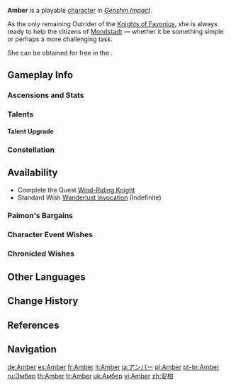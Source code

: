 {{CharacterTabs}}
{{About|the playable character|other uses|Amber (Disambiguation)}}
{{Character Infobox
|image            = <gallery>
Amber Card.png|Card
Character Amber Full Wish.png|Wish
Character Amber Game.png|In-Game
</gallery>
|type             = Playable 

<!--Playable Character Information-->
|quality          = 4
|weapon           = Bow
|element          = Pyro
|name             = Amber

<!--Character Information-->
|realname         = <!-- Unrevealed -->
|birthday         = August 10th
|constellation    = Lepus
|region           = Mondstadt
|affiliation      = Knights of Favonius
|dish             = Outrider's Champion Steak!
|namecard         = Amber: Bunny
|obtainType       = Standard Wish
|obtain           = 
* Complete [[Wind-Riding Knight]]
* [[Wanderlust Invocation]] (Wish)
* [[Paimon's Bargains]]
|releaseDate      = 2020-09-28
|title            = Gliding Champion <!--Titles-->
|title2           = Outrider
|voiceEN          = [[imdb:nm5726463|Kelly Baskin]]<ref name="Amber EN/JP">Twitter: [https://twitter.com/GenshinImpact/status/1322357627041554437 EN & JP VA Announcement] ([https://web.archive.org/web/20221017201900/https://twitter.com/GenshinImpact/status/1322357627041554437 Archived])</ref> <!--Voice Actors-->
|voiceCN          = [https://mzh.moegirl.org.cn/zh-hans/%E8%94%A1%E4%B9%A6%E7%91%BE Cai Shujin ({{zh|蔡书瑾}})]<ref>Patch Notes: [[Version/1.4#Adjustments .26 Optimizations|Version 1.4]]</ref>
|voiceJP          = {{w|Manaka Iwami|Iwami Manaka ({{ja|石見舞菜香}})}}<ref name="Amber EN/JP" />
|voiceKR          = {{w|ko:김연우 (성우)|Kim Yeon-woo ({{ko|김연우}})}}<ref>Twitter: [https://twitter.com/genshinimpactkr/status/1322361920372895744 KR VA Announcement] ([https://web.archive.org/web/20221008083109/https://twitter.com/genshinimpactkr/status/1322361920372895744 Archived])</ref>
|relative         = Amber's Grandfather <!--Family-->
}}
'''Amber''' is a playable {{Pyro}} [[character]] in ''[[Genshin Impact]]''.

As the only remaining Outrider of the [[Knights of Favonius]], she is always ready to help the citizens of [[Mondstadt]] &mdash; whether it be something simple or perhaps a more challenging task.

She can be obtained for free in the {{Quest|Wind-Riding Knight}}.

==Gameplay Info==
===Ascensions and Stats===
{{Character Ascensions and Stats}}

===Talents===
{{Talent Table}}

====Talent Upgrade====
{{Talent Upgrade}}

===Constellation===
{{Constellation Table}}

==Availability==
* Complete the Quest [[Wind-Riding Knight]]
* Standard Wish [[Wanderlust Invocation]] (Indefinite)

===Paimon's Bargains===
{{Paimon's Bargains History}}

===Character Event Wishes===
{{Featured}}
===Chronicled Wishes===
{{Featured|chronicled=1}}

==Other Languages==
{{Other Languages
|default_hidden = 1
|en      = Amber
|zhs     = 安柏
|zhs_rm  = Ānbó
|zht     = 安柏
|zht_rm  = Ānbó
|ja      = アンバー
|ja_rm   = Anbaa
|ko      = 엠버
|es      = Amber
|fr      = Amber
|ru      = Эмбер
|th      = Amber
|vi      = Amber
|de      = Amber
|id      = Amber
|pt      = Amber
|tr      = Amber
|it      = Amber
}}

==Change History==
{{Change History|1.0}}

==References==
{{Reflist}}

==Navigation==
{{Character Navbox}}

[[de:Amber]]
[[es:Amber]]
[[fr:Amber]]
[[it:Amber]]
[[ja:アンバー]]
[[pl:Amber]]
[[pt-br:Amber]]
[[ru:Эмбер]]
[[th:Amber]]
[[tr:Amber]]
[[uk:Амбер]]
[[vi:Amber]]
[[zh:安柏]]